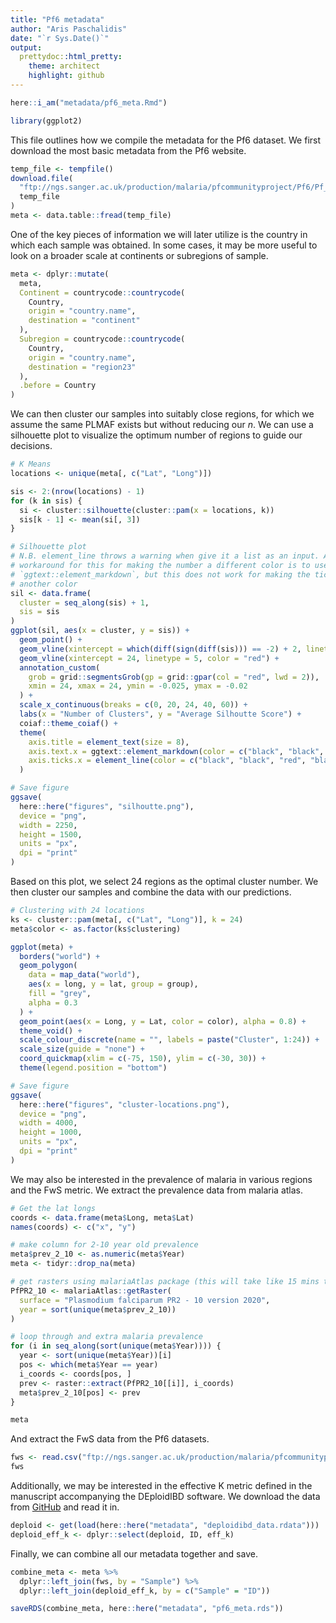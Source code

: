 ```yaml
---
title: "Pf6 metadata"
author: "Aris Paschalidis"
date: "`r Sys.Date()`"
output:
  prettydoc::html_pretty:
    theme: architect
    highlight: github
---
```


```r
here::i_am("metadata/pf6_meta.Rmd")

library(ggplot2)
```

This file outlines how we compile the metadata for the Pf6 dataset. We first
download the most basic metadata from the Pf6 website.

```r
temp_file <- tempfile()
download.file(
  "ftp://ngs.sanger.ac.uk/production/malaria/pfcommunityproject/Pf6/Pf_6_samples.txt",
  temp_file
)
meta <- data.table::fread(temp_file)
```

One of the key pieces of information we will later utilize is the country in
which each sample was obtained. In some cases, it may be more useful to look
on a broader scale at continents or subregions of sample.
```r
meta <- dplyr::mutate(
  meta,
  Continent = countrycode::countrycode(
    Country, 
    origin = "country.name",
    destination = "continent"
  ),
  Subregion = countrycode::countrycode(
    Country, 
    origin = "country.name",
    destination = "region23"
  ),
  .before = Country
)
```

We can then cluster our samples into suitably close regions, for which we assume
the same PLMAF exists but without reducing our $n$. We can use a silhouette plot
to visualize the optimum number of regions to guide our decisions.

```r
# K Means
locations <- unique(meta[, c("Lat", "Long")])

sis <- 2:(nrow(locations) - 1)
for (k in sis) {
  si <- cluster::silhouette(cluster::pam(x = locations, k))
  sis[k - 1] <- mean(si[, 3])
}

# Silhouette plot
# N.B. element_line throws a warning when give it a list as an input. A
# workaround for this for making the number a different color is to use
# `ggtext::element_markdown`, but this does not work for making the tick mark
# another color
sil <- data.frame(
  cluster = seq_along(sis) + 1,
  sis = sis
)
ggplot(sil, aes(x = cluster, y = sis)) +
  geom_point() +
  geom_vline(xintercept = which(diff(sign(diff(sis))) == -2) + 2, linetype = 5) +
  geom_vline(xintercept = 24, linetype = 5, color = "red") +
  annotation_custom(
    grob = grid::segmentsGrob(gp = grid::gpar(col = "red", lwd = 2)),
    xmin = 24, xmax = 24, ymin = -0.025, ymax = -0.02
  ) +
  scale_x_continuous(breaks = c(0, 20, 24, 40, 60)) +
  labs(x = "Number of Clusters", y = "Average Silhoutte Score") +
  coiaf::theme_coiaf() +
  theme(
    axis.title = element_text(size = 8),
    axis.text.x = ggtext::element_markdown(color = c("black", "black", "red", "black", "black")),
    axis.ticks.x = element_line(color = c("black", "black", "red", "black", "black"))
  )

# Save figure
ggsave(
  here::here("figures", "silhoutte.png"),
  device = "png", 
  width = 2250, 
  height = 1500,
  units = "px", 
  dpi = "print"
)
```

Based on this plot, we select 24 regions as the optimal cluster number. We then
cluster our samples and combine the data with our predictions.

```r
# Clustering with 24 locations
ks <- cluster::pam(meta[, c("Lat", "Long")], k = 24)
meta$color <- as.factor(ks$clustering)
```

```r
ggplot(meta) +
  borders("world") +
  geom_polygon(
    data = map_data("world"),
    aes(x = long, y = lat, group = group),
    fill = "grey",
    alpha = 0.3
  ) +
  geom_point(aes(x = Long, y = Lat, color = color), alpha = 0.8) +
  theme_void() +
  scale_colour_discrete(name = "", labels = paste("Cluster", 1:24)) +
  scale_size(guide = "none") +
  coord_quickmap(xlim = c(-75, 150), ylim = c(-30, 30)) +
  theme(legend.position = "bottom")

# Save figure
ggsave(
  here::here("figures", "cluster-locations.png"),
  device = "png", 
  width = 4000, 
  height = 1000,
  units = "px", 
  dpi = "print"
)
```

We may also be interested in the prevalence of malaria in various regions and
the FwS metric. We extract the prevalence data from malaria atlas.

```r
# Get the lat longs
coords <- data.frame(meta$Long, meta$Lat)
names(coords) <- c("x", "y")

# make column for 2-10 year old prevalence
meta$prev_2_10 <- as.numeric(meta$Year)
meta <- tidyr::drop_na(meta)

# get rasters using malariaAtlas package (this will take like 15 mins to download)
PfPR2_10 <- malariaAtlas::getRaster(
  surface = "Plasmodium falciparum PR2 - 10 version 2020", 
  year = sort(unique(meta$prev_2_10))
)

# loop through and extra malaria prevalence
for (i in seq_along(sort(unique(meta$Year)))) {
  year <- sort(unique(meta$Year))[i]
  pos <- which(meta$Year == year)
  i_coords <- coords[pos, ]
  prev <- raster::extract(PfPR2_10[[i]], i_coords)
  meta$prev_2_10[pos] <- prev
}

meta
```

And extract the FwS data from the Pf6 datasets.

```r
fws <- read.csv("ftp://ngs.sanger.ac.uk/production/malaria/pfcommunityproject/Pf6/Pf_6_fws.txt", sep = "\t")
fws
```

Additionally, we may be interested in the effective K metric defined in the
manuscript accompanying the DEploidIBD software. We download the data from 
[GitHub](https://github.com/mcveanlab/mixedIBD-Supplement/blob/master/compiled_data_corrected.Rdata)
and read it in.

```r
deploid <- get(load(here::here("metadata", "deploidibd_data.rdata")))
deploid_eff_k <- dplyr::select(deploid, ID, eff_k)
```

Finally, we can combine all our metadata together and save.

```r
combine_meta <- meta %>% 
  dplyr::left_join(fws, by = "Sample") %>% 
  dplyr::left_join(deploid_eff_k, by = c("Sample" = "ID"))

saveRDS(combine_meta, here::here("metadata", "pf6_meta.rds"))
```
